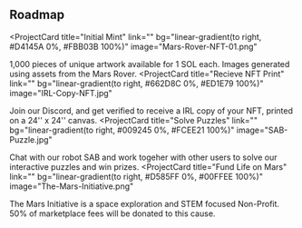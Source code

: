 ## Roadmap

<ProjectCard
  title="Initial Mint"
  link="" 
  bg="linear-gradient(to right, #D4145A 0%, #FBB03B 100%)"
  image="Mars-Rover-NFT-01.png"
>
  1,000 pieces of unique artwork available for 1 SOL each.
  Images generated using assets from the Mars Rover.
</ProjectCard>
<ProjectCard
  title="Recieve NFT Print"
  link=""
  bg="linear-gradient(to right, #662D8C 0%, #ED1E79 100%)"
  image="IRL-Copy-NFT.jpg"
>
  Join our Discord, and get verified to receive a IRL copy of your NFT, printed on a 24'' x 24'' canvas.
</ProjectCard>
<ProjectCard
  title="Solve Puzzles"
  link=""
  bg="linear-gradient(to right, #009245 0%, #FCEE21 100%)"
  image="SAB-Puzzle.jpg"
>
  Chat with our robot SAB and work togeher with other users 
  to solve our interactive puzzles and win prizes.
</ProjectCard>
<ProjectCard
  title="Fund Life on Mars"
  link=""
  bg="linear-gradient(to right, #D585FF 0%, #00FFEE 100%)"
  image="The-Mars-Initiative.png"
>
  The Mars Initiative is a space exploration and STEM focused Non-Profit. 
  50% of marketplace fees will be donated to this cause.
</ProjectCard>
